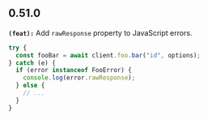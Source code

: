 ## 0.51.0
**`(feat):`** Add `rawResponse` property to JavaScript errors. 

```ts
try {
  const fooBar = await client.foo.bar("id", options);
} catch (e) {
  if (error instanceof FooError) {
    console.log(error.rawResponse);
  } else {
    // ...
  }
}
```


